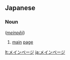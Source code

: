 ==Japanese==

===Noun===
{{infl|ja|noun}} (''[[meinpêji]]'')

# [[main]] [[page]]

[[lt:メインページ]]
[[ja:メインページ]]